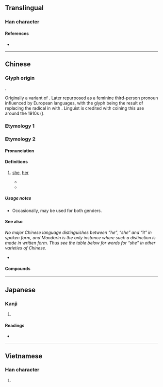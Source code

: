 {{character info}}
==Translingual==
{{stroke order|stroke=6}}

===Han character===
{{Han char|rn=38|rad=女|as=03|sn=6|four=44412|canj=VPD|ids=⿰女也}}

====References====
* {{Han ref|kx=0255.050|dkj=06046|dj=0518.050|hdz=21029.020|uh=5979|ud=22905|bh=A66F|bd=42607}}

----

==Chinese==

===Glyph origin===
{{Han etym}}
{{Han compound|女|也|c1=s|c2=p|t1=female, woman|ls=psc}}.

Originally a variant of {{zh-l|姐|elder sister}}. Later repurposed as a feminine third-person pronoun influenced by European languages, with the glyph being the result of replacing the {{m|zh|人|t=person}} radical in {{m|zh|他|tr=tā}} with {{m|zh|女|t=woman}}. Linguist {{w|Liu Bannong}} is credited with coining this use around the 1910s ({{zh-ref|Bi, 2013}}).

===Etymology 1===
{{zh-see|姐|v}}

===Etymology 2===
{{zh-forms}}

====Pronunciation====
{{zh-pron
|m=tā
|c=taa1
|h=pfs=thâ
|mn=thaⁿ/xm:tha/tho
|mn_note=thaⁿ/tha - vernacular; tho - literary
|w=1ta
|ma=y
|cat=pron
}}

====Definitions====
{{zh-hanzi}}

# [[she]], [[her]] {{defdate|from 1910s}}
#: {{zh-x|她 去 了。|'''She''' went away.}}
#: {{zh-x|我 認識{shi} 她。|I know '''her'''.}}
#* {{zh-x|教{jiào} 我 如何 不 想 她！|How can I stop missing '''her'''! (lit., "how can one make me not think of '''her'''!")|WVC|ref='''1920''', {{w|Liu Bannong}}}}
#* {{zh-x|那 人 說：「^你 所 賜 給 我、與 我 同居 的 女人，她 把 那 樹 上 的 果子{zi} 給 我，我 就 吃 了。」|And the man said, The woman whom thou gavest to be with me, '''she''' gave me of the tree, and I did eat.|ref={{lang|zh|{{w|新標點和合本|lang=zh}}}} (Chinese Union Version with New Punctuation), {{lang|zh|創世記}} (Genesis) 3:12}}

=====Usage notes=====
* Occasionally, {{zh-l|他}} may be used for both genders.

====See also====
''No major Chinese language distinguishes between “he”, “she” and “it” in spoken form, and Mandarin {{zh-l|他/她/牠/它/祂}} is the only instance where such a distinction is made in written form. Thus see the table below for words for “she” in other varieties of Chinese.''
{{zh-dial|他}}
{{cmn-personal pronouns}}
* {{zh-l|妳|(''feminine'') you}}

====Compounds====
{{zh-der|她們|崇她社}}

{{zh-cat|Beginning}}

----

==Japanese==

===Kanji===
{{ja-kanji|grade=|rs=女03}}

# {{rfdef|ja|sort=女03}}

====Readings====
* {{ja-readings|on=ち, じ, しゃ, た, い|kun=あざ-る}}

----

==Vietnamese==

===Han character===
{{vi-hantu|[[tha]]|rs=女03}}

# {{rfdef|vi|sort=女03}}